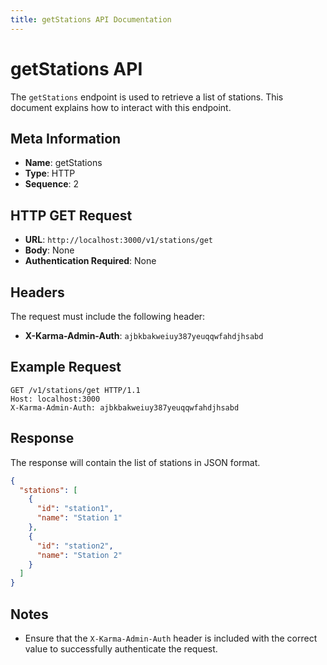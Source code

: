 ```yaml
---
title: getStations API Documentation
---
```


# getStations API

The `getStations` endpoint is used to retrieve a list of stations. This document explains how to interact with this endpoint.

## Meta Information

- **Name**: getStations
- **Type**: HTTP
- **Sequence**: 2

## HTTP GET Request

- **URL**: `http://localhost:3000/v1/stations/get`
- **Body**: None
- **Authentication Required**: None

## Headers

The request must include the following header:

- **X-Karma-Admin-Auth**: `ajbkbakweiuy387yeuqqwfahdjhsabd`

## Example Request

```http
GET /v1/stations/get HTTP/1.1
Host: localhost:3000
X-Karma-Admin-Auth: ajbkbakweiuy387yeuqqwfahdjhsabd
```

## Response

The response will contain the list of stations in JSON format.

```json
{
  "stations": [
    {
      "id": "station1",
      "name": "Station 1"
    },
    {
      "id": "station2",
      "name": "Station 2"
    }
  ]
}
```

## Notes

- Ensure that the `X-Karma-Admin-Auth` header is included with the correct value to successfully authenticate the request.